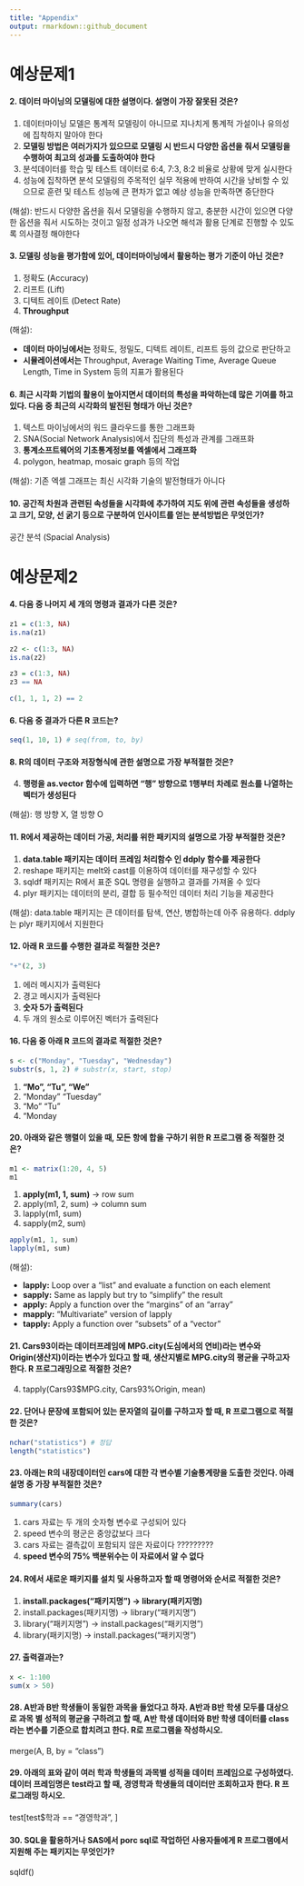 ```yaml
---
title: "Appendix"
output: rmarkdown::github_document
---
```


# 예상문제1

#### 2. 데이터 마이닝의 모델링에 대한 설명이다. 설명이 가장 잘못된 것은?

1. 데이터마이닝 모델은 통계적 모델링이 아니므로 지나치게 통계적 가설이나 유의성에 집착하지 말아야 한다  
2. **모델링 방법은 여러가지가 있으므로 모델링 시 반드시 다양한 옵션을 줘서 모델링을 수행하여 최고의 성과를 도출하여야 한다**  
3. 분석데이터를 학습 및 테스트 데이터로 6:4, 7:3, 8:2 비율로 상황에 맞게 실시한다  
4. 성능에 집착하면 분석 모델링의 주목적인 실무 적용에 반하여 시간을 낭비할 수 있으므로 훈련 및 테스트 성능에 큰 편차가 없고 예상 성능을 만족하면 중단한다

(해설): 반드시 다양한 옵션을 줘서 모델링을 수행하지 않고, 충분한 시간이 있으면 다양한 옵션을 줘서 시도하는 것이고 일정 성과가 나오면 해석과 활용 단계로 진행할 수 있도록 의사결정 해야한다

#### 3. 모델링 성능을 평가함에 있어, 데이터마이닝에서 활용하는 평가 기준이 아닌 것은?

1. 정확도 (Accuracy)  
2. 리프트 (Lift)  
3. 디텍트 레이트 (Detect Rate)  
4. **Throughput**

(해설): 

- **데이터 마이닝에서는** 정확도, 정밀도, 디텍트 레이트, 리프트 등의 값으로 판단하고
- **시뮬레이션에서는** Throughput, Average Waiting Time, Average Queue Length, Time in System 등의 지표가 활용된다

#### 6. 최근 시각화 기법의 활용이 높아지면서 데이터의 특성을 파악하는데 많은 기여를 하고 있다. 다음 중 최근의 시각화의 발전된 형태가 아닌 것은?

1. 텍스트 마이닝에서의 워드 클라우드를 통한 그래프화  
2. SNA(Social Network Analysis)에서 집단의 특성과 관계를 그래프화  
3. **통계소프트웨어의 기초통계정보를 엑셀에서 그래프화**  
4. polygon, heatmap, mosaic graph 등의 작업

(해설): 기존 엑셀 그래프는 최신 시각화 기술의 발전형태가 아니다

#### 10. 공간적 차원과 관련된 속성들을 시각화에 추가하여 지도 위에 관련 속성들을 생성하고 크기, 모양, 선 굵기 등으로 구분하여 인사이트를 얻는 분석방법은 무엇인가?

공간 분석 (Spacial Analysis)


# 예상문제2

#### 4. 다음 중 나머지 세 개의 명령과 결과가 다른 것은?

```r
z1 = c(1:3, NA)
is.na(z1)

z2 <- c(1:3, NA)
is.na(z2)

z3 = c(1:3, NA)
z3 == NA

c(1, 1, 1, 2) == 2
```

#### 6. 다음 중 결과가 다른 R 코드는?

```r
seq(1, 10, 1) # seq(from, to, by)
```

#### 8. R의 데이터 구조와 저장형식에 관한 설명으로 가장 부적절한 것은?

4. **행령을 as.vector 함수에 입력하면 "행" 방향으로 1행부터 차례로 원소를 나열하는 벡터가 생성된다**

(해설): 행 방향 X, 열 방향 O

#### 11. R에서 제공하는 데이터 가공, 처리를 위한 패키지의 설명으로 가장 부적절한 것은?

1. **data.table 패키지는 데이터 프레임 처리함수 인 ddply 함수를 제공한다**  
2. reshape 패키지는 melt와 cast를 이용하여 데이터를 재구성할 수 있다  
3. sqldf 패키지는 R에서 표준 SQL 명령을 실행하고 결과를 가져올 수 있다  
4. plyr 패키지는 데이터의 분리, 결합 등 필수적인 데이터 처리 기능을 제공한다

(해설): data.table 패키지는 큰 데이터를 탐색, 연산, 병합하는데 아주 유용하다. ddply는 plyr 패키지에서 지원한다

#### 12. 아래 R 코드를 수행한 결과로 적절한 것은?

```r
"+"(2, 3)
```

1. 에러 메시지가 출력된다  
2. 경고 메시지가 출력된다  
3. **숫자 5가 출력된다**  
4. 두 개의 원소로 이루어진 벡터가 출력된다

#### 16. 다음 중 아래 R 코드의 결과로 적절한 것은?

```r
s <- c("Monday", "Tuesday", "Wednesday")
substr(s, 1, 2) # substr(x, start, stop)
```

1. **"Mo", "Tu", "We"**  
2. "Monday" "Tuesday"  
3. "Mo" "Tu"  
4. "Monday

#### 20. 아래와 같은 행렬이 있을 때, 모든 항에 합을 구하기 위한 R 프로그램 중 적절한 것은?

```r
m1 <- matrix(1:20, 4, 5)
m1
```

1. **apply(m1, 1, sum)** -> row sum  
2. apply(m1, 2, sum) -> column sum  
3. lapply(m1, sum)  
4. sapply(m2, sum)

```r
apply(m1, 1, sum)
lapply(m1, sum)
```

(해설):

- **lapply:** Loop over a “list” and evaluate a function on each element
- **sapply:** Same as lapply but try to “simplify” the result
- **apply:** Apply a function over the “margins” of an “array”
- **mapply:** “Multivariate” version of lapply
- **tapply:** Apply a function over “subsets” of a “vector”

#### 21. Cars93이라는 데이터프레임에 MPG.city(도심에서의 연비)라는 변수와 Origin(생산지)이라는 변수가 있다고 할 때, 생산지별로 MPG.city의 평균을 구하고자 한다. R 프로그래밍으로 적절한 것은?

4. tapply(Cars93$MPG.city, Cars93%Origin, mean)

#### 22. 단어나 문장에 포함되어 있는 문자열의 길이를 구하고자 할 때, R 프로그램으로 적절한 것은?

```r
nchar("statistics") # 정답
length("statistics")
```

#### 23. 아래는 R의 내장데이터인 cars에 대한 각 변수별 기술통계량을 도출한 것인다. 아래 설명 중 가장 부적절한 것은?

```r
summary(cars)
```

1. cars 자료는 두 개의 숫자형 변수로 구성되어 있다  
2. speed 변수의 평군은 중앙값보다 크다  
3. cars 자료는 결측값이 포함되지 않은 자료이다 ?????????  
4. **speed 변수의 75% 백분위수는 이 자료에서 알 수 없다**

#### 24. R에서 새로운 패키지를 설치 및 사용하고자 할 때 명령어와 순서로 적절한 것은?

1. **install.packages("패키지명") -> library(패키지명)**  
2. install.packages(패키지명) -> library("패키지명")  
3. library("패키지명") -> install.packages("패키지명")  
4. library(패키지명) -> install.packages("패키지명")  

#### 27. 출력결과는?

```r
x <- 1:100
sum(x > 50)
```

#### 28. A반과 B반 학생들이 동일한 과목을 들었다고 하자. A반과 B반 학생 모두를 대상으로 과목 별 성적의 평균을 구하려고 할 때, A반 학생 데이터와 B반 학생 데이터를 class라는 변수를 기준으로 합치려고 한다. R로 프로그램을 작성하시오.

merge(A, B, by = "class")

#### 29. 아래의 표와 같이 여러 학과 학생들의 과목별 성적을 데이터 프레임으로 구성하였다. 데이터 프레임명은 test라고 할 때, 경영학과 학생들의 데이터만 조회하고자 한다. R 프로그래밍 하시오.

test[test$학과 == "경영학과", ]

#### 30. SQL을 활용하거나 SAS에서 porc sql로 작업하던 사용자들에게 R 프로그램에서 지원해 주는 패키지는 무엇인가?

sqldf()